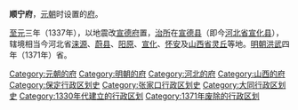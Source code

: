 '''顺宁府'''，[[元朝|元朝]]时设置的[[府_(行政区划)|府]]。

[[至元_(元惠宗)|至元]]三年（1337年），以地震改[[宣德府|宣德府]]置，[[治所|治所]]在[[宣德县_(金朝)|宣德县]]（即今[[河北省|河北省]][[宣化县|宣化县]]），辖境相当今河北省[[涞源县|涞源]]、[[蔚县|蔚县]]、[[阳原县|阳原]]、[[宣化县|宣化]]、[[怀安县|怀安]]及[[山西省|山西省]][[灵丘县|灵丘]]等地。[[明朝|明朝]][[洪武|洪武]]四年（1371年）省。

{{元朝行政区划小作品}}
{{DEFAULTSORT:S}}
[[Category:元朝的府|Category:元朝的府]]
[[Category:明朝的府|Category:明朝的府]]
[[Category:河北的府|Category:河北的府]]
[[Category:山西的府|Category:山西的府]]
[[Category:保定行政区划史|Category:保定行政区划史]]
[[Category:张家口行政区划史|Category:张家口行政区划史]]
[[Category:大同行政区划史|Category:大同行政区划史]]
[[Category:1330年代建立的行政区划|Category:1330年代建立的行政区划]]
[[Category:1371年废除的行政区划|Category:1371年废除的行政区划]]